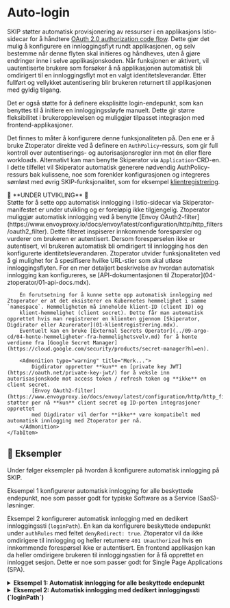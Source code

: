 
# Auto-login

SKIP støtter automatisk provisjonering av ressurser i en applikasjons Istio-sidecar for å håndtere [OAuth 2.0 authorization code flow](https://datatracker.ietf.org/doc/html/rfc6749#section-4.1).
Dette gjør det mulig å konfigurere en innloggingsflyt rundt applikasjonen, og selv bestemme når denne flyten skal initieres og håndheves, uten å gjøre endringer inne i selve applikasjonskoden.
Når funksjonen er aktivert, vil uautentiserte brukere som forsøker å nå applikasjonen automatisk bli omdirigert til en innloggingsflyt
mot en valgt identitetsleverandør. Etter fullført og vellykket autentisering blir brukeren returnert til applikasjonen med gyldig tilgang.

Det er også støtte for å definere eksplisitte login-endepunkt, som kan benyttes til å initiere en innloggingssløyfe
manuelt. Dette gir større fleksibilitet i brukeropplevelsen og muliggjør tilpasset integrasjon med frontend-applikasjoner.

Det finnes to måter å konfigurere denne funksjonaliteten på. Den ene er å bruke Ztoperator direkte ved å definere en `AuthPolicy`-ressurs,
som gir full kontroll over autentiserings- og autorisasjonsregler inn mot én eller flere workloads. Alternativt kan man benytte Skiperator via `Application`-CRD-en. I dette tilfellet vil Skiperator automatisk
generere nødvendig AuthPolicy-ressurs bak kulissene, noe som forenkler konfigurasjonen og integreres sømløst med øvrig SKIP-funksjonalitet, som for eksempel [klientregistrering](01-klientregistrering.mdx).

<Tabs groupId='operator'>
    <TabItem value='skiperator' label='Skiperator'>
        🚧 **UNDER UTVIKLING** 🚧<br />
        Støtte for å sette opp automatisk innlogging i Istio-sidecar via Skiperator-manifestet er under utvikling og er foreløpig ikke tilgjengelig.
    </TabItem>
    <TabItem value='ztoperator' label='Ztoperator'>
        Ztoperator muliggjør automatisk innlogging ved å benytte [Envoy OAuth2-filter](https://www.envoyproxy.io/docs/envoy/latest/configuration/http/http_filters/oauth2_filter).
        Dette filteret inspiserer innkommende forespørsler og vurderer om brukeren er autentisert. Dersom forespørselen ikke er autentisert, vil brukeren automatisk bli omdirigert til innlogging hos den konfigurerte identitetsleverandøren.
        Ztoperator utvider funksjonaliteten ved å gi mulighet for å spesifisere hvilke URL-stier som skal utløse innloggingsflyten.
        For en mer detaljert beskrivelse av hvordan automatisk innlogging kan konfigureres, se [API-dokumentasjonen til Ztoperator](04-ztoperator/01-api-docs.mdx).

        En forutsetning for å kunne sette opp automatisk innlogging med Ztoperator er at det eksisterer en Kubernetes hemmelighet i samme `namespace`. Hemmeligheten må inneholde klient-ID (client ID) og
        klient-hemmelighet (client secret). Dette får man automatisk opprettet hvis man registrerer en klienten gjennom [Skiperator, Digdirator eller Azurerator](01-klientregistrering.mdx).
        Eventuelt kan en bruke [External Secrets Operator](../09-argo-cd/04-hente-hemmeligheter-fra-hemmelighetsvelv.md) for å hente verdiene fra [Google Secret Manager](https://cloud.google.com/security/products/secret-manager?hl=en).

        <Admonition type="warning" title="Merk...">
            Digdirator oppretter **kun** en [private key JWT](https://oauth.net/private-key-jwt/) for å veksle inn autorisasjonskode mot access token / refresh token og **ikke** en client secret.
            [Envoy OAuth2-filter](https://www.envoyproxy.io/docs/envoy/latest/configuration/http/http_filters/oauth2_filter) støtter per nå **kun** client secret og ID-porten integrasjoner opprettet
            med Digdirator vil derfor **ikke** være kompatibelt med automatisk innlogging med Ztoperator per nå.
        </Admonition>
    </TabItem>
</Tabs>

## 📖 Eksempler

Under følger eksempler på hvordan å konfigurere automatisk innlogging på SKIP.

Eksempel 1 konfigurerer automatisk innlogging for alle beskyttede endepunkt, noe som passer godt for typiske Software as a Service (SaaS)-løsninger.

Eksempel 2 konfigurerer automatisk innlogging med en dedikert innloggingssti (`loginPath`).
En kan da konfigurere beskyttede endepunkt under `authRules` med feltet `denyRedirect: true`. Ztoperator vil da ikke omdirigere til innlogging og heller returnere `401 Unauthorized`
hvis en innkommende forespørsel ikke er autentisert. En frontend applikasjon kan da heller omdirigere brukeren til innloggingsstien for å få opprettet en innlogget sesjon.
Dette er noe som passer godt for Single Page Applications (SPA).

<details>
    <summary><strong>Eksempel 1: Automatisk innlogging for alle beskyttede endepunkt</strong></summary>

    <Tabs groupId={"operator"}>
        <TabItem value="skiperator" label="Skiperator">
            🚧 **UNDER UTVIKLING** 🚧<br />
            Støtte for å sette opp automatisk innlogging via Skiperator-manifestet er under utvikling og er foreløpig ikke tilgjengelig.
        </TabItem>
        <TabItem value="ztoperator" label="Ztoperator">
            Følgende `AuthPolicy` er konfigurert til å ikke sikre endepunktene `/public*` og `/assets*`, men sikre alt annet.
            For å sette opp automatisk innlogging må Ztoperator ha tilgang til klient ID (client ID) og klient hemmelighet (client secret) tilhørende en klientregistrering.
            For å oppnå dette må en referere til hvilken Kubernetes-hemmelighet de ligger i, samt hvilke data-keys de er mappet til.

            Deretter må en spesifisere omdirigeringssti, utloggingssti og hvilke `scopes` som skal forespørres under innlogginssløyfen (authorization code flow).

            <Admonition type="tip" title="Husk på at...">
                Det er viktig at omdirigeringsstien en oppgir stemmer overens med omdirigeringsstien registrert hos identitetstilbyderen.
                Den må da matche applikasjonens `ingress` + `omdirigeringssti`.
            </Admonition>

            ```yaml
            apiVersion: ztoperator.kartverket.no/v1alpha1
            kind: AuthPolicy
            metadata:
              name: some-auth-policy
              namespace: some-namespace
            spec:
              enabled: true
              ignoreAuthRules:
                - paths:
                    - /public*
                    - /assets*
              audience:
                - some-audience
              wellKnownURI: https://some-issuer.com/.well-known/openid-configuration
              // diff-add-start
              oAuthCredentials:
                secretRef: oauth-secret
                clientIDKey: CLIENT_ID_KEY
                clientSecretKey: CLIENT_SECRET_SECRET
              // diff-add-end
              // diff-add-start
              autoLogin:
                enabled: true
                logoutPath: /logout
                redirectPath: /oauth2/callback
                scopes:
                  - offline_access
                  - openid
              // diff-add-end
              selector:
                matchLabels:
                  app: some-application

            ```
        </TabItem>
    </Tabs>

</details>


<details>
    <summary><strong>Eksempel 2: Automatisk innlogging med dedikert innloggingssti (`loginPath`)</strong></summary>

    <Tabs groupId={"operator"}>
        <TabItem value="skiperator" label="Skiperator">
            🚧 **UNDER UTVIKLING** 🚧<br />
            Støtte for å sette opp automatisk innlogging via Skiperator-manifestet er under utvikling og er foreløpig ikke tilgjengelig.
        </TabItem>
        <TabItem value="ztoperator" label="Ztoperator">
            Følgende `AuthPolicy` er konfigurert til å sikre endepunktene `/api*` (`/api` og alle dens understier).
            Hvis dette hadde vært en applikasjon som servet frontend OG api-endepunkter under `/api*`, så vil såkalte AJAX-kall ikke kunne automatisk omdirigert brukeren inn på
            en innloggingssløyfe. For å løse dette spesifiserer vi en dedikert innloggingssti (`loginPath`) og setter `denyRedirect: true` for `/api*`. På den måten
            kan frontend-applikasjonen selv omdirigere brukeren til innloggingsendepunktet for å opprette en innlogget sesjon hvis den for eksemepel mottar 401 Unauthorized på uatentiserte kall mot `/api*`.

            For å sette opp automatisk innlogging må Ztoperator ha tilgang til klient ID (client ID) og klient hemmelighet (client secret) tilhørende en klientregistrering.
            For å oppnå dette må en referere til hvilken Kubernetes-hemmelighet de ligger i, samt hvilke data-keys de er mappet til.

            Deretter må en spesifisere omdirigeringssti, utloggingssti og hvilke `scopes` som skal forespørres under innlogginssløyfen (authorization code flow).

            <Admonition type="tip" title="Husk på at...">
                Det er viktig at omdirigeringsstien en oppgir stemmer overens med omdirigeringsstien registrert hos identitetstilbyderen.
                Den må da matche applikasjonens `ingress` + `omdirigeringssti`.
            </Admonition>

            <Admonition type="warning" title="Merk...">
                Ved vellykket innlogging via konfigurert innloggingssti vil forespørselen mot innloggingsstien fortsette inn til den beskyttede applikasjonen.
                Applikasjonen må selv da håndtere å omdirigere brukeren til ønsket sti etter vellykket innlogging.
            </Admonition>

            ```yaml
            apiVersion: ztoperator.kartverket.no/v1alpha1
            kind: AuthPolicy
            metadata:
              name: some-auth-policy
              namespace: some-namespace
            spec:
              enabled: true
              ignoreAuthRules:
                - paths:
                    - /*
              authRules:
                - paths:
                    - /api*
            // diff-add-start
                  denyRedirect: true
            // diff-add-end
              audience:
                - some-audience
              wellKnownURI: https://some-issuer.com/.well-known/openid-configuration
              // diff-add-start
              oAuthCredentials:
                secretRef: oauth-secret
                clientIDKey: CLIENT_ID_KEY
                clientSecretKey: CLIENT_SECRET_SECRET
              // diff-add-end
              // diff-add-start
              autoLogin:
                enabled: true
                loginPath: /login
                logoutPath: /logout
                redirectPath: /oauth2/callback
                scopes:
                  - offline_access
                  - openid
              // diff-add-end
              selector:
                matchLabels:
                  app: some-application

            ```

        </TabItem>
    </Tabs>
</details>


